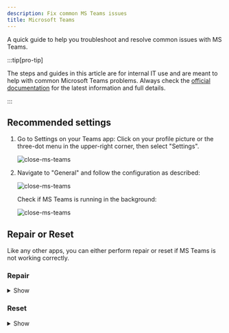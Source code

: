 ```yaml
---
description: Fix common MS Teams issues
title: Microsoft Teams
---
```




<!-- # Fix MS Teams -->

<!-- <MsTeams className="logoBadge" /> -->

A quick guide to help you troubleshoot and resolve common issues with MS Teams.

:::tip[pro-tip]

The steps and guides in this article are for internal IT use and are meant to help with common Microsoft Teams problems. Always check the [official documentation](https://learn.microsoft.com/en-us/microsoftteams/deploy-enterprise-setup?tabs=ChatTeamsChannels) for the latest information and full details.


:::




## Recommended settings

1. Go to Settings on your Teams app: Click on your profile picture or the three-dot menu in the upper-right corner, then select "Settings".

    ![close-ms-teams](/img/troubleshooting/ms-teams-settings.png)

2. Navigate to "General" and follow the configuration as described:

    ![close-ms-teams](/img/troubleshooting/ms-teams-generalsettings.png)

    Check if MS Teams is running in the background:

  
    ![close-ms-teams](/img/troubleshooting/close-ms-teams.png)


<!-- <details>
<summary>ms-settings</summary>

</details> -->


## Repair or Reset 
Like any other apps, you can either perform repair or reset if MS Teams is not working correctly.

### Repair

<details>
<summary>Show</summary>

1. Open Settings by pressing the Windows key + I. 
2. Go to Apps > Installed Apps. 
3. Search "Microsoft Teams" > Select "Advanced options". 
4. In the "Reset" section, click "Repair". 
A checkmark will appear when the repair is complete. 

    ![close-ms-teams](/img/troubleshooting/ms-teams-win.png)

</details>

### Reset

<details>
<summary>Show</summary>

:::caution

This action will set MS Teams back to it's original settings. You may need to perform an update and reconfigure to [recommended settings](#recommended-settings).

:::

If MS Teams still isn't working right



1. Press Windows + R

    ![close-ms-teams](/img/troubleshooting/ms-teams-reset-run.png)
    
<!-- ms-teams-reset-run -->
<!-- ms-teams-appfolder -->

  <Tabs>
  
    <TabItem value="new" label="New Teams" default>
  
  ```bash
  %userprofile%\appdata\local\Packages\MSTeams_8wekyb3d8bbwe\LocalCache\Microsoft\MSTeams
  ```
  
    </TabItem>
      <TabItem value="classic" label="Classic Teams">
  
  ```bash
  %appdata%\Microsoft\Teams
  ```
  
    </TabItem>
  </Tabs>

2. Delete all files and folders. Make sure to delete it permanently (Shift + del).

  ![close-ms-teams](/img/troubleshooting/ms-teams-appfolder.png)
  
  </details>


<!-- Clearing the cache can help fix issues like login problems, slow performance, or message syncing issues. -->

<!-- - ❌ Disable Auto-Start
- ❌ Disable Open application in background
- ❌ Disable On close, keep the application running
- ✅ Enable Register the new Teams as the chat app for Microsoft 365 (requires restarting Microsoft 3applications) -->


<!--  -->

<!-- import ComingSoon from "@site/src/components/ComingSoon";

<ComingSoon /> -->

<!-- 
## 1. **Unable to Log In**

If you can’t log in, try the following: -->

<!-- - **Check Your Credentials:** Ensure you’re using the correct email and password.
- **Restart Teams:** Close the application completely and reopen it.
- **Clear the Cache:** For desktop users, clearing the Teams cache can help:
  - Exit Teams.
  - Navigate to `%appdata%\Microsoft\Teams` and delete all files in the folder. -->







<MsTeams className="logoBadge" />